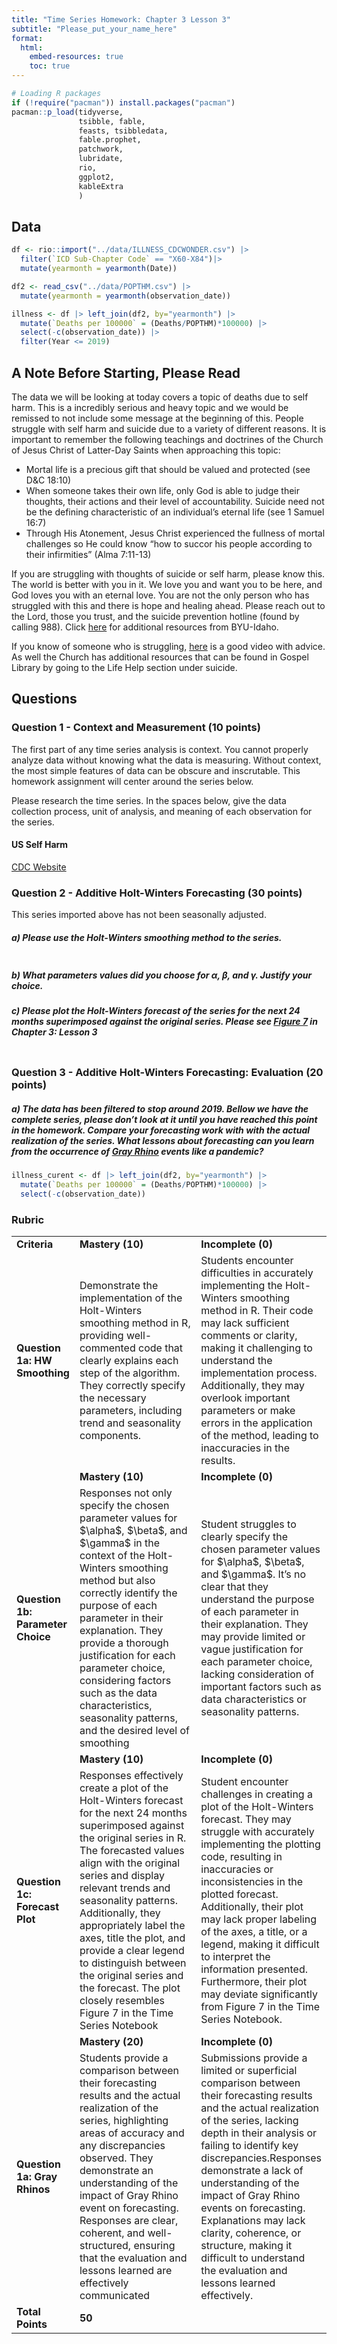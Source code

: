 ---
title: "Time Series Homework: Chapter 3 Lesson 3"
subtitle: "Please_put_your_name_here"
format: 
  html:
    embed-resources: true
    toc: true
---

```{r, echo=FALSE, message=FALSE, warning=FALSE}

# Loading R packages
if (!require("pacman")) install.packages("pacman")
pacman::p_load(tidyverse, 
               tsibble, fable,
               feasts, tsibbledata,
               fable.prophet,
               patchwork,
               lubridate, 
               rio,
               ggplot2,
               kableExtra
               )
```

## Data

```{r, message=FALSE}

df <- rio::import("../data/ILLNESS_CDCWONDER.csv") |>
  filter(`ICD Sub-Chapter Code` == "X60-X84")|> 
  mutate(yearmonth = yearmonth(Date))

df2 <- read_csv("../data/POPTHM.csv") |> 
  mutate(yearmonth = yearmonth(observation_date))

illness <- df |> left_join(df2, by="yearmonth") |>
  mutate(`Deaths per 100000` = (Deaths/POPTHM)*100000) |>
  select(-c(observation_date)) |>
  filter(Year <= 2019)

```

## A Note Before Starting, Please Read

The data we will be looking at today covers a topic of deaths due to self harm. This is a incredibly serious and heavy topic and we would be remissed to not include some message at the beginning of this. People struggle with self harm and suicide due to a variety of different reasons. It is important to remember the following teachings and doctrines of the Church of Jesus Christ of Latter-Day Saints when approaching this topic:

-   Mortal life is a precious gift that should be valued and protected (see D&C 18:10)
-   When someone takes their own life, only God is able to judge their thoughts, their actions and their level of accountability. Suicide need not be the defining characteristic of an individual's eternal life (see 1 Samuel 16:7)
-   Through His Atonement, Jesus Christ experienced the fullness of mortal challenges so He could know "how to succor his people according to their infirmities" (Alma 7:11-13)

If you are struggling with thoughts of suicide or self harm, please know this. The world is better with you in it. We love you and want you to be here, and God loves you with an eternal love. You are not the only person who has struggled with this and there is hope and healing ahead. Please reach out to the Lord, those you trust, and the suicide prevention hotline (found by calling 988). Click [here](https://www.byui.edu/counseling-center/emergency-contact) for additional resources from BYU-Idaho.

If you know of someone who is struggling, [here](https://www.byui.edu/human-resources/0000018d-9fb8-dfac-afad-9ff9fb6d0000) is a good video with advice. As well the Church has additional resources that can be found in Gospel Library by going to the Life Help section under suicide.

## Questions

### Question 1 - Context and Measurement (10 points)

The first part of any time series analysis is context. You cannot properly analyze data without knowing what the data is measuring. Without context, the most simple features of data can be obscure and inscrutable. This homework assignment will center around the series below.

Please research the time series. In the spaces below, give the data collection process, unit of analysis, and meaning of each observation for the series.

#### **US Self Harm**

[CDC Website](https://wonder.cdc.gov/wonder/help/ucd.html#)

::: {.callout-note title="Answer" icon="false"}

:::

### Question 2 - Additive Holt-Winters Forecasting (30 points)

This series imported above has not been seasonally adjusted.

##### a) Please use the Holt-Winters smoothing method to the series.

::: {.callout-note title="Answer" icon="false"}
```{r}


```
:::

##### b) What parameters values did you choose for $\alpha$, $\beta$, and $\gamma$. Justify your choice.

::: {.callout-note title="Answer" icon="false"}


:::

##### c) Please plot the Holt-Winters forecast of the series for the next 24 months superimposed against the original series. Please see [Figure 7](https://byuistats.github.io/timeseries/chapter_3_lesson_4.html#fig-crime-hw-forecast) in Chapter 3: Lesson 3

::: {.callout-note title="Answer" icon="false"}
```{r}




```
:::

### Question 3 - Additive Holt-Winters Forecasting: Evaluation (20 points)

##### a) The data has been filtered to stop around 2019. Bellow we have the complete series, please don't look at it until you have reached this point in the homework. Compare your forecasting work with with the actual realization of the series. What lessons about forecasting can you learn from the occurrence of [Gray Rhino](https://chatgpt.com/share/6712c9e5-4f58-8005-888d-acae9895bd05) events like a pandemic?

::: {.callout-note title="Answer" icon="false"}
```{r}
illness_curent <- df |> left_join(df2, by="yearmonth") |>
  mutate(`Deaths per 100000` = (Deaths/POPTHM)*100000) |>
  select(-c(observation_date)) 

```
:::

### Rubric

|  |  |  |
|--------------|------------------------------|-----------------------------|
| **Criteria** | **Mastery (10)** | **Incomplete (0)** |
| **Question 1a: HW Smoothing** | Demonstrate the implementation of the Holt-Winters smoothing method in R, providing well-commented code that clearly explains each step of the algorithm. They correctly specify the necessary parameters, including trend and seasonality components. | Students encounter difficulties in accurately implementing the Holt-Winters smoothing method in R. Their code may lack sufficient comments or clarity, making it challenging to understand the implementation process. Additionally, they may overlook important parameters or make errors in the application of the method, leading to inaccuracies in the results. |
|  | **Mastery (10)** | **Incomplete (0)** |
| **Question 1b: Parameter Choice** | Responses not only specify the chosen parameter values for \$\\alpha\$, \$\\beta\$, and \$\\gamma\$ in the context of the Holt-Winters smoothing method but also correctly identify the purpose of each parameter in their explanation. They provide a thorough justification for each parameter choice, considering factors such as the data characteristics, seasonality patterns, and the desired level of smoothing | Student struggles to clearly specify the chosen parameter values for \$\\alpha\$, \$\\beta\$, and \$\\gamma\$. It's no clear that they understand the purpose of each parameter in their explanation. They may provide limited or vague justification for each parameter choice, lacking consideration of important factors such as data characteristics or seasonality patterns. |
|  | **Mastery (10)** | **Incomplete (0)** |
| **Question 1c: Forecast Plot** | Responses effectively create a plot of the Holt-Winters forecast for the next 24 months superimposed against the original series in R. The forecasted values align with the original series and display relevant trends and seasonality patterns. Additionally, they appropriately label the axes, title the plot, and provide a clear legend to distinguish between the original series and the forecast. The plot closely resembles Figure 7 in the Time Series Notebook | Student encounter challenges in creating a plot of the Holt-Winters forecast. They may struggle with accurately implementing the plotting code, resulting in inaccuracies or inconsistencies in the plotted forecast. Additionally, their plot may lack proper labeling of the axes, a title, or a legend, making it difficult to interpret the information presented. Furthermore, their plot may deviate significantly from Figure 7 in the Time Series Notebook. |
|  | **Mastery (20)** | **Incomplete (0)** |
| **Question 1a: Gray Rhinos** | Students provide a comparison between their forecasting results and the actual realization of the series, highlighting areas of accuracy and any discrepancies observed. They demonstrate an understanding of the impact of Gray Rhino event on forecasting. Responses are clear, coherent, and well-structured, ensuring that the evaluation and lessons learned are effectively communicated | Submissions provide a limited or superficial comparison between their forecasting results and the actual realization of the series, lacking depth in their analysis or failing to identify key discrepancies.Responses demonstrate a lack of understanding of the impact of Gray Rhino events on forecasting. Explanations may lack clarity, coherence, or structure, making it difficult to understand the evaluation and lessons learned effectively. |
| **Total Points** | **50** |  |
